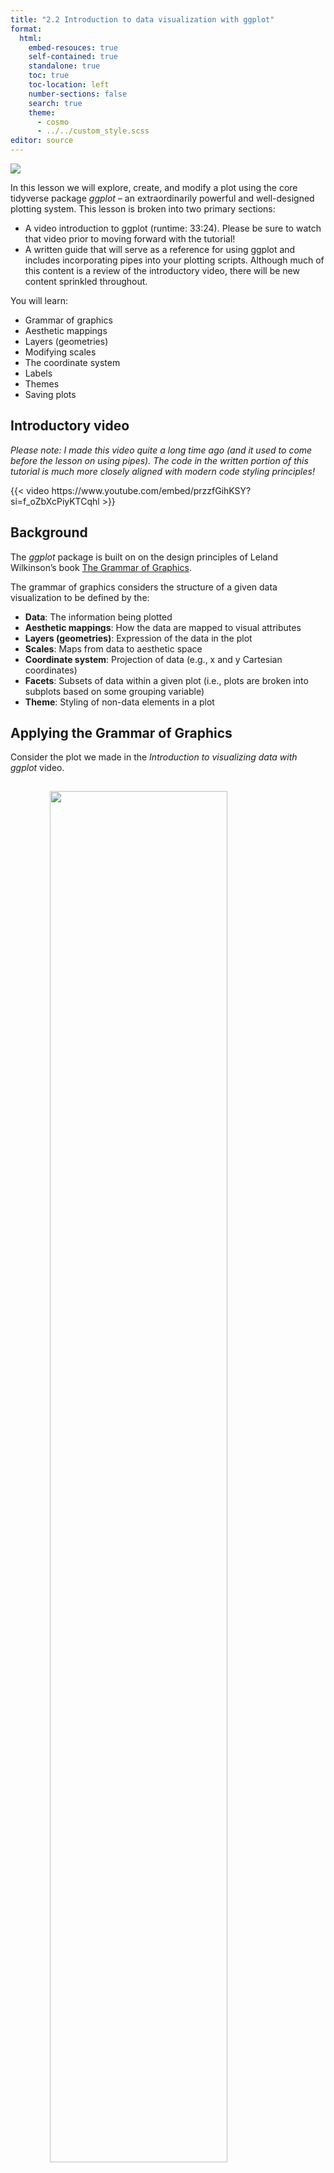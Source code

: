 ```yaml
---
title: "2.2 Introduction to data visualization with ggplot"
format:
  html:
    embed-resouces: true
    self-contained: true
    standalone: true
    toc: true
    toc-location: left
    number-sections: false
    search: true
    theme: 
      - cosmo
      - ../../custom_style.scss
editor: source
---
```


<head>
<link rel="stylesheet" href="https://cdnjs.cloudflare.com/ajax/libs/font-awesome/4.7.0/css/font-awesome.min.css" />
<link rel="icon" 
type="image/png" 
href = "www/hex_icon.png" />
<script src="https://kit.fontawesome.com/03064bdd6c.js" crossorigin="anonymous"></script>
<link rel="icon" 
type="image/png" 
href = "www/hex_icon.png" />
</head>

![](../../images/hex_complex.png){.intro_image}

In this lesson we will explore, create, and modify a plot using the core tidyverse package *ggplot* -- an extraordinarily powerful and well-designed plotting system. This lesson is broken into two primary sections:

* A video introduction to ggplot (runtime: 33:24). Please be sure to watch that video prior to moving forward with the tutorial!
* A written guide that will serve as a reference for using ggplot and includes incorporating pipes into your plotting scripts. Although much of this content is a review of the introductory video, there will be new content sprinkled throughout. 

You will learn:

* Grammar of graphics
* Aesthetic mappings
* Layers (geometries)
* Modifying scales
* The coordinate system
* Labels
* Themes
* Saving plots

## Introductory video

*Please note: I made this video quite a long time ago (and it used to come before the lesson on using pipes). The code in the written portion of this tutorial is much more closely aligned with modern code styling principles!*

{{< video https://www.youtube.com/embed/przzfGihKSY?si=f_oZbXcPiyKTCqhl >}}

## Background

The *ggplot* package is built on on the design principles of Leland Wilkinson's book <a href = "https://www.amazon.com/Grammar-Graphics-Statistics-Computing/dp/0387245448" target = "_blank">The Grammar of Graphics</a>.

The grammar of graphics considers the structure of a given data visualization to be defined by the:

* **Data**: The information being plotted
* **Aesthetic mappings**: How the data are mapped to visual attributes
* **Layers (geometries)**: Expression of the data in the plot
* **Scales**: Maps from data to aesthetic space
* **Coordinate system**: Projection of data (e.g., x and y Cartesian coordinates)
* **Facets**: Subsets of data within a given plot (i.e., plots are broken into subplots based on some grouping variable)
* **Theme**: Styling of non-data elements in a plot


## Applying the Grammar of Graphics

Consider the plot we made in the *Introduction to visualizing data with ggplot* video. 

<img src = 'www/chickadee_mass.png' style = 'display: block;
margin-left: auto;
margin-right: auto;
width: 75%;padding-top: 15px; padding-bottom: 15px;'></img>

Try to answer the following regarding the plot, you can click the buttons to see the answers (but try to answer them first!):

<div>
<button class="accordion">What are the aesthetic mappings?</button>
<div class="panel">

* Species is mapped to the x axis
* Mass is mapped to the y axis
* Sex is mapped to color

</div>
</div>

<div>
<button class="accordion">Which elements of the plot are related to the plots theme?</button>
<div class="panel">

Trick question. **All** non-data elements!

</div>
</div>

<div>
<button class="accordion">Which elements of the plot are related to scale?</button>
<div class="panel">

* The range of the x and y axis in data and image space
* The colors

</div>
</div>

<div>
<button class="accordion">What is the coordinate system of this plot?</button>
<div class="panel">

Cartesian (x and y axes)
</div>
</div>

<div>
<button class="accordion">What geometries are present in this plot?</button>
<div class="panel">
Boxplots
</div>
</div>



## Getting started

Please open the `data_sci_2025` project in R Studio.

Before we begin, please take the following housekeeping steps before continuing:

1. If there are any script files open in your source pane. Close them. If any of the file titles are blue, save them prior to closing.

1. In the *Environment* tab of your **workspace pane**, ensure that your **Global Environment** is empty. If it is not, click the *broom* to remove all objects.

1. In the *History* tab of your **workspace pane**, ensure that your history is empty. If it is not, click the *broom* to remove your history.

Ensure that the file `chickadees.csv` is located in your project folder, in the subfolder `data/raw`.

Open up a new script and save the script as "ggplot_worksheet.R" inside your `data_sci_2025/scripts` folder.

Please complete the following steps in your ggplot_worksheet script:

1. Give the top of the script a section header with the name "setup"

1. Load the tidyverse library

```r
# setup  -----------------------------------...

library(tidyverse)
```

## The data

In your script file, please provide a comment stating that you are reading in a file. Use `read_csv()` to read `chickadees.csv` into your Global Environment and assign the key `chickadees` to the resultant object.

```r
# Read in data

chickadees <- 
  read_csv("data/raw/chickadees.csv")
```

Let's take a quick look at the `chickadees` tibble:

```r
chickadees
```

### Plotting data

We begin a plot by adding the grammar of graphics data element. The resultant plot isn't meaningful, but it is a good place to start.

```r
ggplot(data = chickadees)
```

*Note: It is often unnecessary to include things like `data = `. I am including the names of the arguments here until I am sure that everyone is comfortable with ggplot.*

Because data is the first argument of the `ggplot()` function, this argument can also be piped in:

```r
chickadees %>% 
  ggplot()
```

One of my goals of this lesson will be to demonstrate why piping your data is *more appropriate* when plotting your data with ggplot. Why this is the case will become more apparent once we add more elements to our plot ...

## Aesthetic mappings

After adding data, we need to decide which aesthetic mappings are appropriate for our question. It entirely depends on what we want to explore or visualize with our dataset. In this case, let's create a plot that compares wing length with mass. The body size to mass ratio is a common measurement in ecological studies of birds and other wildlife. We will visualize wing as the predictor variable (x axis) and mass as the response variable (y axis).  

```r
chickadees %>% 
  ggplot(
    mapping = 
      aes(
        x = wing, 
        y = mass
      )
  )
```

Notice that ggplot assigned the scale element to the visualization automatically, It chose the scale based on the limits of the data. By default, ranges of the x and y axes are 5% below and above the upper and lower limits of the data.

Mapping is the second argument of the function. Because mapping is required for every plot, we do not need to specify the argument each time (as long as we understand what it does). We *could* just remove `mapping =` from the code...

```r
chickadees %>% 
  ggplot(
    aes(
      x = wing, 
      y = mass
    )
  )
```

... but an alternative method (that I greatly prefer), is to specify my aesthetics *after* the `ggplot` function:

```r
chickadees %>% 
  ggplot() +
  aes(
    x = wing, 
    y = mass
  )
```

## Layers (geometries)

With our data mapped to our aesthetics, it is now time to add layers to our plot. Layers are also called geometries. Each geometry function is written as  `geom_` followed by the type of geometry.

### Scatterplot

To create a scatterplot, we want to add point geometries to our plot using the function `geom_point()`:

```r
chickadees %>% 
  ggplot() +
  aes(
    x = wing, 
    y = mass
  ) +
  geom_point()
```

Have a look at the `+` sign. This is actually a pipe, but it is a pipe that can exclusively be used in `ggplot` functions (and a few other related packages). Here, we are piping the output of the `ggplot` function into the input of the `geom_point` function.

We can add another geometry to the plot, a line of best fit, using the `geom_smooth` function. I supply the following arguments to my function:

* `formula = y ~ x` to specify the predictor and response variables
* `method = "lm"` to specify that we want to use a linear model to compare the association between the variables
* `se = FALSE` because I am not interested in standard error at the moment

```r
chickadees %>% 
  ggplot() +
  aes(
    x = wing, 
    y = mass
  ) +
  geom_point() +
  geom_smooth(
    formula = y ~ x, 
    method = "lm",
    se = FALSE
  )
```

Recall that in the video lecture we found that Black-capped chickadees are larger than Carolina chickadees. Let's add a new aesthetic mapping to the data that applies to both geometries. We could color the points and the line by species by adding individual aesthetic mapping arguments to both `geom_point()` and `geom_smooth()`...

```r
chickadees %>% 
  ggplot() +
  aes(
    x = wing, 
    y = mass
  ) +
  geom_point(
    aes(color = spp)
  ) +
  geom_smooth(
    aes(color = spp),
    method = "lm",
    formula = y ~ x, 
    se = FALSE
  )
```

... Or we can simplify our argument above by specifying the color aesthetic in our initial mapping.

```r
chickadees %>% 
  ggplot() +
  aes(
    x = wing, 
    y = mass,
    color = spp
  ) +
  geom_point() +
  geom_smooth(
    method = "lm",
    formula = y ~ x, 
    se = FALSE
  )
```

We have a lot of control over the style of our geometries. For example, perhaps we want our points to be a little larger, we can specify that in our `geom_point` function using the `size = ` argument. To avoid a crazy looking plot, we can also add transparency using the `alpha =` argument:

```r
chickadees %>% 
  ggplot() +
  aes(
    x = wing, 
    y = mass,
    color = spp
  ) +
  geom_point(
    size = 2.75, 
    alpha = 0.25
  ) +
  geom_smooth(
    method = "lm",
    formula = y ~ x, 
    se = FALSE
  )
```

That's more reasonable, plots like this say to me "I am more interested in seeing the trends, but I want others to also notice the underlying data." We can enhance that message a bit further by making our line a little wider using the `linewidth =` argument:

```r
chickadees %>% 
  ggplot() +
  aes(
    x = wing, 
    y = mass,
    color = spp
  ) +
    geom_point(
    size = 2.75, 
    alpha = 0.25
  ) +
  geom_smooth(
    method = "lm",
    formula = y ~ x, 
    se = FALSE,
    linewidth = 1.5
  )
```

## Modifying scales

We have thus far created a reasonable plot that perhaps conveys the information we would like to communicate. Our plot is not very pretty yet though.

### Scales: Numeric range

Let's start by modifying the range of the x and y axes. Before I scale an axis, I usually like to be sure what the limits of my data actually are. We can use `summary()` to figure that out.

```r
summary(chickadees)
```

We use the function `scale_y_continuous()` to scale the y axis. Based on the results of our function, it looks like 7 and 13 are probably pretty good values for our scaling operation. We will set the following arguments:

* `limits = c(7, 13)`: This provides a vector representing the lower and upper limits of the values we want to plot.
* `expand = c(0, 0)`: This ensures that the axis stops at our chosen values.

```r
chickadees %>% 
  ggplot() +
  aes(
    x = wing, 
    y = mass,
    color = spp
  ) +
  geom_point(
    size = 2.75, 
    alpha = 0.25
  ) +
  geom_smooth(
    method = "lm",
    formula = y ~ x, 
    se = FALSE,
    linewidth = 1.5
  ) +
  scale_y_continuous(
    limits = c(7, 13),
    expand = c(0, 0)
  )
```

We can do the same with our x axis, using the function `scale_x_continuous()`. The results from summarizing our dataset suggested that a minimum wing size of 50 mm and maximum wing size of 70 mm would fit our needs perfectly.

```r
chickadees %>% 
  ggplot() +
  aes(
    x = wing, 
    y = mass,
    color = spp
  ) +
  geom_point(
    size = 2.75, 
    alpha = 0.25
  ) +
  geom_smooth(
    method = "lm",
    formula = y ~ x, 
    se = FALSE,
    linewidth = 1.5
  ) +
  scale_y_continuous(
    limits = c(7, 13),
    expand = c(0, 0)
  ) +
  scale_x_continuous(
    limits = c(50, 70),
    expand = c(0, 0)
  )
```

### Scales: Colors

Recall that color is actually a type of scaling, even in this case (where the data are binary). We will use `scale_color_manual()` to change the color scale. Following what we did in our video lecture, I could choose colors by name:

```r
chickadees %>% 
  ggplot() +
  aes(
    x = wing, 
    y = mass,
    color = spp
  ) +
  geom_point(
    size = 2.75, 
    alpha = 0.25
  ) +
  geom_smooth(
    method = "lm",
    formula = y ~ x, 
    se = FALSE,
    linewidth = 1.5
  ) +
  scale_y_continuous(
    limits = c(7, 13),
    expand = c(0, 0)
  ) +
  scale_x_continuous(
    limits = c(50, 70),
    expand = c(0, 0)
  ) +
  scale_color_manual(
    values = c('orange', 'green')
  )
```

Or we can use hexadecimal color codes. One way to do this is by using a color picker app (I like <a href = "https://chrome.google.com/webstore/detail/colorpick-eyedropper/ohcpnigalekghcmgcdcenkpelffpdolg?hl=en" target = "_blank">this one</a>) to find colors that we like online. I am going to use this image from the Fantastic Mr. Fox. 

<img src = 'www/fantastic_fox.jpeg' style = 'display: block;
margin-left: auto;
margin-right: auto;
width: 100%; height: auto; padding-top: 15px; padding-bottom: 15px;'>

With this picture, I have chosen to go with a color from Kylie Sven Opposum's jacket (#595B18) and from the coat of Mr. Fox himself (#CA621E).

```r
chickadees %>% 
  ggplot() +
  aes(
    x = wing, 
    y = mass,
    color = spp
  ) +
  geom_point(
    size = 2.75, 
    alpha = 0.25
  ) +
  geom_smooth(
    method = "lm",
    formula = y ~ x, 
    se = FALSE,
    linewidth = 1.5
  ) +
  scale_y_continuous(
    limits = c(7, 13),
    expand = c(0, 0)
  ) +
  scale_x_continuous(
    limits = c(50, 70),
    expand = c(0, 0)
  ) +
  scale_color_manual(
    values = c("#595B18", "#CA621E")
  )
```

This plot is probably great for Wes Anderson fans who do not suffer from red-green color blindness, but not likely optimal otherwise. 

I will stay with this version for now, but you give it a try. See if you can find a color scheme that you like (especially with a color picker app) and modify the plot to suit your color preference.

#### Brewed colors

One option for generating plots with colors is using a pre-made palette from the package *RColorBrewer*. We can see available default palettes using the function `RColorBrewer::display.brewer.all()`. To add an RColorBrewer palette, we use `scale_color_brewer()` and specify the name of the palette in quotes. Let's add a nicer color palette to our bar plot:

```r
chickadees %>% 
  ggplot() +
  aes(
    x = wing, 
    y = mass,
    color = spp
  ) +
  geom_point(
    size = 2.75, 
    alpha = 0.25
  ) +
  geom_smooth(
    method = "lm",
    formula = y ~ x, 
    se = FALSE,
    linewidth = 1.5
  ) +
  scale_y_continuous(
    limits = c(7, 13),
    expand = c(0, 0)
  ) +
  scale_x_continuous(
    limits = c(50, 70),
    expand = c(0, 0)
  ) +
  scale_color_brewer(palette = "Dark2")
```

*Note: I typically like to generate my own palettes though!*

## Labels

Now we will add some labels to our plot. In my data frames, I always use lowercase as my convention. It makes it easier on my fingers to call columns (no extra shift button to hit) and does not really affect the readability of the table. When it comes time to plot the data, however, it is pretty suboptimal.

Let's use `labs()` to add a title and x- and y-axis (with units!) labels:

```r
chickadees %>% 
  ggplot() +
  aes(
    x = wing, 
    y = mass,
    color = spp
  ) +
  geom_point(
    size = 2.75, 
    alpha = 0.25
  ) +
  geom_smooth(
    method = "lm",
    formula = y ~ x, 
    se = FALSE,
    linewidth = 1.5
  ) +
  scale_y_continuous(
    limits = c(7, 13),
    expand = c(0, 0)
  ) +
  scale_x_continuous(
    limits = c(50, 70),
    expand = c(0, 0)
  ) +
  scale_color_manual(
    values = c("#595B18", "#CA621E")
  ) +
  labs(
    title = "Wing length and mass of Black-capped and Carolina chickadees",
    x = "Wing length (mm)", 
    y = "Mass (g)"
  )
```

We can change the legend title in our argument for `scale_color_manual()`:

```r
chickadees %>% 
  ggplot() +
  aes(
    x = wing, 
    y = mass,
    color = spp
  ) +
  geom_point(
    size = 2.75, 
    alpha = 0.25
  ) +
  geom_smooth(
    method = "lm",
    formula = y ~ x, 
    se = FALSE,
    linewidth = 1.5
  ) +
  scale_y_continuous(
    limits = c(7, 13),
    expand = c(0, 0)
  ) +
  scale_x_continuous(
    limits = c(50, 70),
    expand = c(0, 0)
  ) +
  scale_color_manual(
    "Species",
    values = c("#595B18", "#CA621E")
  ) +
  labs(
    title = "Wing length and mass of Black-capped and Carolina chickadees",
    x = "Wing length (mm)", 
    y = "Mass (g)"
  )
```

## Facets

Facets separate a single plot into subplots. They can really help us visualize data.

In this example, perhaps we are interested in comparing between species, but observing the relationship by sex. Let's keep our points and lines colored by species but add a facet for each sex using `facet_wrap`:

```r
chickadees %>% 
  ggplot() +
  aes(
    x = wing, 
    y = mass,
    color = spp
  ) +
  geom_point(
    size = 2.75, 
    alpha = 0.25
  ) +
  geom_smooth(
    method = "lm",
    formula = y ~ x, 
    se = FALSE,
    linewidth = 1.5
  ) +
  scale_y_continuous(
    limits = c(7, 13),
    expand = c(0, 0)
  ) +
  scale_x_continuous(
    limits = c(50, 70),
    expand = c(0, 0)
  ) +
  scale_color_manual(
    "Species",
    values = c("#595B18", "#CA621E")
  ) +
  labs(
    title = "Wing length and mass of Black-capped and Carolina chickadees",
    x = "Wing length (mm)", 
    y = "Mass (g)"
  ) +
  facet_wrap(~ sex)
```

We have not made the most compelling labels for those facets. The way that I normally deal with this is changing the data to a factor and using the factor labels. Let's explore the sex variable:

```r
table(chickadees$sex)
```

We can use `factor()` to change this variable to a factor (*Note: there will soon be a better way to do this!*):

```r
chickadees$sex <-
  factor(
    chickadees$sex, 
    levels = c("F", "M"),
    labels = c("Female", "Male")
  )
```

*We specified levels as one of the arguments of the above `factor()` operation. Why was this not necessary?*

Let's see how it looks now when we plot it:

```r
chickadees %>% 
  ggplot() +
  aes(
    x = wing, 
    y = mass,
    color = spp
  ) +
  geom_point(
    size = 2.75, 
    alpha = 0.25
  ) +
  geom_smooth(
    method = "lm",
    formula = y ~ x, 
    se = FALSE,
    linewidth = 1.5
  ) +
  scale_y_continuous(
    limits = c(7, 13),
    expand = c(0, 0)
  ) +
  scale_x_continuous(
    limits = c(50, 70),
    expand = c(0, 0)
  ) +
  scale_color_manual(
    "Species",
    values = c("#595B18", "#CA621E")
  ) +
  labs(
    title = "Wing length and mass of Black-capped and Carolina chickadees",
    x = "Wing length (mm)", 
    y = "Mass (g)"
  ) +
  facet_wrap(~ sex)
```

## Themes

Now that we have a plot that we like (maybe ... my color choices were questionable at best ... hopefully you found better ones?), it is time to specify the **themes**. Recall that themes determine how the non-data elements look.

One trick that I didn't show in the lecture is my preferred theme, `theme_bw()`. I usually use this as a starting point for my plots:

```r
chickadees %>% 
  ggplot() +
  aes(
    x = wing, 
    y = mass,
    color = spp
  ) +
  geom_point(
    size = 2.75, 
    alpha = 0.25
  ) +
  geom_smooth(
    method = "lm",
    formula = y ~ x, 
    se = FALSE,
    linewidth = 1.5
  ) +
  scale_y_continuous(
    limits = c(7, 13),
    expand = c(0, 0)
  ) +
  scale_x_continuous(
    limits = c(50, 70),
    expand = c(0, 0)
  ) +
  scale_color_manual(
    "Species",
    values = c("#595B18", "#CA621E")
  ) +
  labs(
    title = "Wing length and mass of Black-capped and Carolina chickadees",
    x = "Wing length (mm)", 
    y = "Mass (g)"
  ) +
  facet_wrap(~ sex) +
  theme_bw()
```

Now we can modify specific theme elements inside the `theme` function. We almost always have to modify the size of the axis labels and titles. Text theme elements are modified by passing arguments to `element_text()`. Let's make our axis text larger:

```r
chickadees %>% 
  ggplot() +
  aes(
    x = wing, 
    y = mass,
    color = spp
  ) +
  geom_point(
    size = 2.75, 
    alpha = 0.25
  ) +
  geom_smooth(
    method = "lm",
    formula = y ~ x, 
    se = FALSE,
    linewidth = 1.5
  ) +
  scale_y_continuous(
    limits = c(7, 13),
    expand = c(0, 0)
  ) +
  scale_x_continuous(
    limits = c(50, 70),
    expand = c(0, 0)
  ) +
  scale_color_manual(
    "Species",
    values = c("#595B18", "#CA621E")
  ) +
  labs(
    title = "Wing length and mass of Black-capped and Carolina chickadees",
    x = "Wing length (mm)", 
    y = "Mass (g)"
  ) +
  facet_wrap(~ sex) +
  theme_bw() +
  theme(
    axis.text = element_text(size = 12)
  )
```

Perhaps we do not want the dull gray boxes on top of our facets. We could spice them up by adding the yellow from Mrs. Felicity Fox's dress (#F6CD58) with the theme argument `strip.background =` with `element_rect()`:

```r
chickadees %>% 
  ggplot() +
  aes(
    x = wing, 
    y = mass,
    color = spp
  ) +
  geom_point(
    size = 2.75, 
    alpha = 0.25
  ) +
  geom_smooth(
    method = "lm",
    formula = y ~ x, 
    se = FALSE,
    linewidth = 1.5
  ) +
  scale_y_continuous(
    limits = c(7, 13),
    expand = c(0, 0)
  ) +
  scale_x_continuous(
    limits = c(50, 70),
    expand = c(0, 0)
  ) +
  scale_color_manual(
    "Species",
    values = c("#595B18", "#CA621E")
  ) +
  labs(
    title = "Wing length and mass of Black-capped and Carolina chickadees",
    x = "Wing length (mm)", 
    y = "Mass (g)"
  ) +
  facet_wrap(~ sex) +
  theme_bw() +
  theme(
    axis.text = element_text(size = 12),
    strip.background = element_rect(fill = "#F6CD58")
  )
```

We can make our axis lines stronger using the argument `axis.line = ` and `element_line()`:

```r
chickadees %>% 
  ggplot() +
  aes(
    x = wing, 
    y = mass,
    color = spp
  ) +
  geom_point(
    size = 2.75, 
    alpha = 0.25
  ) +
  geom_smooth(
    method = "lm",
    formula = y ~ x, 
    se = FALSE,
    linewidth = 1.5
  ) +
  scale_y_continuous(
    limits = c(7, 13),
    expand = c(0, 0)
  ) +
  scale_x_continuous(
    limits = c(50, 70),
    expand = c(0, 0)
  ) +
  scale_color_manual(
    "Species",
    values = c("#595B18", "#CA621E")
  ) +
  labs(
    title = "Wing length and mass of Black-capped and Carolina chickadees",
    x = "Wing length (mm)", 
    y = "Mass (g)"
  ) +
  facet_wrap(~ sex) +
  theme_bw() +
  theme(
    axis.text = element_text(size = 12),
    strip.background = element_rect(fill = '#F6CD58'),
    axis.line = element_line(linewidth = 1)
  )
```

**Almost everything** we modify in the `theme()` is done so using `element_[type of element]`. An exception is the `unit` function. Let's see how it looks by adjusting a major weak point in our plot so far ... the spacing between the panels. Let's add some space with the `panel.spacing =` argument and the function `unit()`:

```r
chickadees %>% 
 ggplot() +
  aes(
    x = wing, 
    y = mass,
    color = spp
  ) +
  geom_point(
    size = 2.75, 
    alpha = 0.25
  ) +
  geom_smooth(
    method = "lm",
    formula = y ~ x, 
    se = FALSE,
    linewidth = 1.5
  ) +
  scale_y_continuous(
    limits = c(7, 13),
    expand = c(0, 0)
  ) +
  scale_x_continuous(
    limits = c(50, 70),
    expand = c(0, 0)
  ) +
  scale_color_manual(
    "Species",
    values = c("#595B18", "#CA621E")
  ) +
  labs(
    title = "Wing length and mass of Black-capped and Carolina chickadees",
    x = "Wing length (mm)", 
    y = "Mass (g)"
  ) +
  facet_wrap(~ sex) +
  theme_bw() +
  theme(
    axis.text = element_text(size = 12),
    strip.background = element_rect(fill = '#F6CD58'),
    axis.line = element_line(linewidth = 1),
    panel.spacing = 
      unit(2, 'lines')
  )
```

Be sure to look through the help file (`?theme`) at all of the various options you have for changing the theme of a plot!

<br>

::: mysecret

<i class="fas fa-user-secret" style = "font-size: 36px;"></i> I adjust my themes at the very end of my ggplot code. You typically need to adjust themes iteratively when you save a file. Having `theme()` at the end of your ggplot code section makes it easier to find and modify.

:::

## Saving plots

Our final step is fairly straightforward.

To save a plot, we will always use `ggsave()`. Doing so allows you to re-create your plot under almost any circumstance (e.g., a change in the underlying data). The buttons are easy. I do it sometimes too. But they should be avoided.

To save a plot, you provide the path to where you are going to save it, the width and height of the plot, and the units. The dpi (dots per inch) are set to 300, which is a common requirement for journals.

```r
ggsave(
  "output/chickadee_wing_chord.png",
  height = 5,
  width = 7,
  units = "in"
)
```

Here's the trick -- save the plot, then open it up in your file system. How did it look? Was the title of the plot, or the axis titles/labels crazy? Were the size of the points gigantic or super small? Go back and adjust the theme until you have an aesthetically pleasing result!

## Reference

<button class="accordion">Glossary</button>
::: panel
* **Aesthetic mappings**: How the data are mapped to visual attributes.
* **Data** (in the Grammar of Graphics): The information being plotted.
* **Layers (geometries)**: Expression of the data in the plot.
* **Scales**: Maps from data to aesthetic space.
* **Coordinate system**: Projection of data (e.g., x and y Cartesian coordinates).
* **Facets**: Subsets of data within a given plot (i.e., plots are broken into subplots based on some grouping variable).
* **Theme**: Styling of non-data elements in a plot.
:::

<button class="accordion">Functions</button>
::: panel
**Important!** Primitive functions as well as functions in the *base* and *utils* packages, are loaded by default when you start an R session. Functions in *tibble* and *tidyverse* are loaded with `library(tidyverse)`.

::: function_table

```r
file.path(
  "function_tables",
  "functions_2.2_intro_to_data_vis.csv"
) %>% 
  read_csv() %>% 
  kableExtra::kable(
    align = c("c", "c", "l")
  ) %>%
  kableExtra::kable_styling(
    font_size = 12,
    bootstrap_options = "hover")
```

:::

:::


<button class="accordion">Keyboard shortcuts</button>
::: panel

The most common keyboard shortcuts are provided below for Windows and Mac operating systems.

:::{style="background-color: white; font-size: 14px;"}
|Task                         | Windows          | Mac
|:----------------------------|:----------------:|:-------------------:|
| View all keyboard shortcuts | Ctrl + Alt + K   | command + option + K
| Open an existing script     | Ctrl + O         | command + O
| Create a new script         | Ctrl + shift + N | command + shift + N
| Save script file            | Ctrl + S         | command + S
| Execute code                | Ctrl + Enter     | command + return
| Copy                        | Ctrl + C         | command + C
| Paste                       | Ctrl + V         | command + V
| Add a pipe operator         | Ctrl + shift + M | command + shift + M
| Add an assignment operator  | Alt + dash       | option + dash
| Add a new code section      | Ctrl + shift + R | command + shift + R
:::
:::

<button class="accordion">R Studio panes</button>
::: panel
Throughout this class, I will refer to the panes (sections) of the R Studio window. This graphic should help you remember them:
<img src = '../../images/rstudio_panes.png' style = "max-width: 100%; height: auto; padding-top: 20px; padding-bottom: 12px"></img>
*Note: I sometimes also describe the "workspace" pane as the "environment" pane.*
:::

<script>
var acc = document.getElementsByClassName("accordion");
var i;

for (i = 0; i < acc.length; i++) {
acc[i].addEventListener("click", function() {
this.classList.toggle("active");
var panel = this.nextElementSibling;
if (panel.style.display === "block") {
panel.style.display = "none";
} else {
panel.style.display = "block";
}
});
}
</script>
